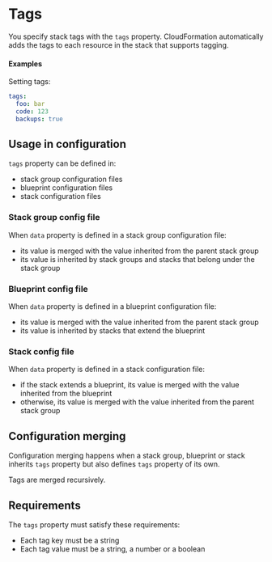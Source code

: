 # Tags

You specify stack tags with the `tags` property. CloudFormation automatically adds the tags to each resource in the stack that supports tagging.

#### Examples

Setting tags:

```yaml
tags:
  foo: bar
  code: 123
  backups: true
```

## Usage in configuration

`tags` property can be defined in:

- stack group configuration files
- blueprint configuration files
- stack configuration files

### Stack group config file

When `data` property is defined in a stack group configuration file:

- its value is merged with the value inherited from the parent stack group
- its value is inherited by stack groups and stacks that belong under the stack group

### Blueprint config file

When `data` property is defined in a blueprint configuration file:

- its value is merged with the value inherited from the parent stack group
- its value is inherited by stacks that extend the blueprint

### Stack config file

When `data` property is defined in a stack configuration file:

- if the stack extends a blueprint, its value is merged with the value inherited from the blueprint
- otherwise, its value is merged with the value inherited from the parent stack group

## Configuration merging

Configuration merging happens when a stack group, blueprint or stack inherits `tags` property but also defines `tags` property of its own.

Tags are merged recursively.

## Requirements

The `tags` property must satisfy these requirements:

- Each tag key must be a string
- Each tag value must be a string, a number or a boolean